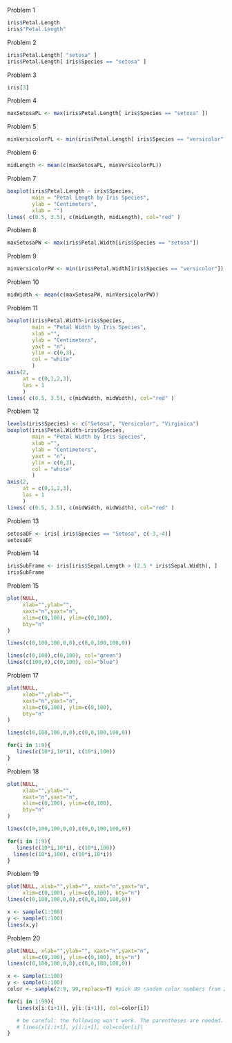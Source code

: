 Problem 1
```r
iris$Petal.Length
iris$"Petal.Length"
```
Problem 2
```r
iris$Petal.Length[ "setosa" ]
iris$Petal.Length[ iris$Species == "setosa" ]

```
Problem 3
```r
iris[3]


```

Problem 4
```r
maxSetosaPL <- max(iris$Petal.Length[ iris$Species == "setosa" ])
```

Problem 5
```r
minVersicolorPL <- min(iris$Petal.Length[ iris$Species == "versicolor" ])
```

Problem 6
```r
midLength <- mean(c(maxSetosaPL, minVersicolorPL))
```

Problem 7
```r
boxplot(iris$Petal.Length ~ iris$Species,
        main = "Petal Length by Iris Species",
        ylab = "Centimeters",
        xlab = "")
lines( c(0.5, 3.5), c(midLength, midLength), col="red" )

```
Problem 8
```r
maxSetosaPW <- max(iris$Petal.Width[iris$Species == "setosa"])
```

Problem 9
```r
minVersicolorPW <- min(iris$Petal.Width[iris$Species == "versicolor"])
```

Problem 10
```r
midWidth <- mean(c(maxSetosaPW, minVersicolorPW))
```

Problem 11
```r
boxplot(iris$Petal.Width~iris$Species,
        main = "Petal Width by Iris Species",
        xlab ="",
        ylab = "Centimeters",
        yaxt = "n",
        ylim = c(0,3),
        col = "white"
        )
axis(2,
     at = c(0,1,2,3),
     las = 1
     )
lines( c(0.5, 3.5), c(midWidth, midWidth), col="red" )
```


Problem 12
```r
levels(iris$Species) <- c("Setosa", "Versicolor", "Virginica")
boxplot(iris$Petal.Width~iris$Species,
        main = "Petal Width by Iris Species",
        xlab ="",
        ylab = "Centimeters",
        yaxt = "n",
        ylim = c(0,3),
        col = "white"
        )
axis(2,
     at = c(0,1,2,3),
     las = 1
     )
lines( c(0.5, 3.5), c(midWidth, midWidth), col="red" )
```
Problem 13
```r
setosaDF <- iris[ iris$Species == "Setosa", c(-3,-4)]
setosaDF
```

Problem 14
```r
irisSubFrame <- iris[iris$Sepal.Length > (2.5 * iris$Sepal.Width), ]
irisSubFrame
```

Problem 15
```r
plot(NULL, 
     xlab="",ylab="",    
     xaxt="n",yaxt="n", 
     xlim=c(0,100), ylim=c(0,100), 
     bty="n" 
)

lines(c(0,100,100,0,0),c(0,0,100,100,0))

lines(c(0,100),c(0,100), col="green")
lines(c(100,0),c(0,100), col="blue")
```
Problem 17
```r
plot(NULL, 
     xlab="",ylab="", 
     xaxt="n",yaxt="n",
     xlim=c(0,100), ylim=c(0,100), 
     bty="n"
)

lines(c(0,100,100,0,0),c(0,0,100,100,0))

for(i in 1:9){
   lines(c(10*i,10*i), c(10*i,100))
}

```
Problem 18
```r
plot(NULL, 
     xlab="",ylab="", 
     xaxt="n",yaxt="n",
     xlim=c(0,100), ylim=c(0,100), 
     bty="n"
)

lines(c(0,100,100,0,0),c(0,0,100,100,0))

for(i in 1:9){
   lines(c(10*i,10*i), c(10*i,100))
  lines(c(10*i,100), c(10*i,10*i))
}
```
Problem 19
```r
plot(NULL, xlab="",ylab="", xaxt="n",yaxt="n",
     xlim=c(0,100), ylim=c(0,100), bty="n")
lines(c(0,100,100,0,0),c(0,0,100,100,0))

x <- sample(1:100)
y <- sample(1:100)
lines(x,y)

```
Problem 20
```r
plot(NULL, xlab="",ylab="", xaxt="n",yaxt="n",
     xlim=c(0,100), ylim=c(0,100), bty="n")
lines(c(0,100,100,0,0),c(0,0,100,100,0))

x <- sample(1:100)
y <- sample(1:100)
color <- sample(2:9, 99,replace=T) #pick 99 random color numbers from 2-9

for(i in 1:99){
   lines(x[i:(i+1)], y[i:(i+1)], col=color[i])

   # be careful: the following won't work. The parentheses are needed.
   # lines(x[i:i+1], y[i:i+1], col=color[i])
}

```
